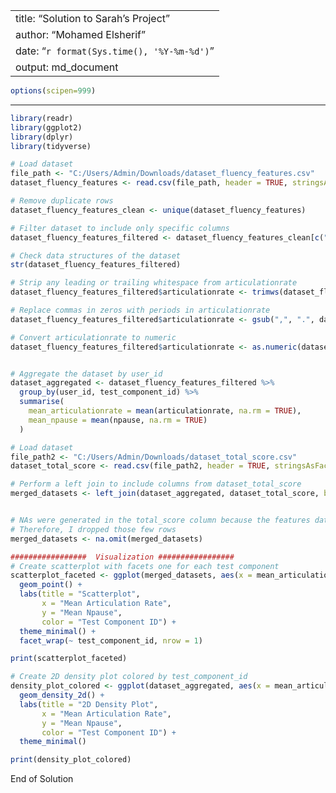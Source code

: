 
---
title: "Solution to Sarah's Project"
author: "Mohamed Elsherif"
date: "`r format(Sys.time(), '%Y-%m-%d')`"
output: md_document
---
```r
options(scipen=999)
```

***

```r
library(readr)
library(ggplot2)
library(dplyr)
library(tidyverse)
```


```r
# Load dataset 
file_path <- "C:/Users/Admin/Downloads/dataset_fluency_features.csv"
dataset_fluency_features <- read.csv(file_path, header = TRUE, stringsAsFactors = FALSE)

# Remove duplicate rows
dataset_fluency_features_clean <- unique(dataset_fluency_features)

# Filter dataset to include only specific columns
dataset_fluency_features_filtered <- dataset_fluency_features_clean[c("articulationrate", "npause", "user_id", "test_component_id")]

# Check data structures of the dataset 
str(dataset_fluency_features_filtered)

# Strip any leading or trailing whitespace from articulationrate
dataset_fluency_features_filtered$articulationrate <- trimws(dataset_fluency_features_filtered$articulationrate)

# Replace commas in zeros with periods in articulationrate
dataset_fluency_features_filtered$articulationrate <- gsub(",", ".", dataset_fluency_features_filtered$articulationrate)

# Convert articulationrate to numeric
dataset_fluency_features_filtered$articulationrate <- as.numeric(dataset_fluency_features_filtered$articulationrate)


# Aggregate the dataset by user_id 
dataset_aggregated <- dataset_fluency_features_filtered %>%
  group_by(user_id, test_component_id) %>%
  summarise(
    mean_articulationrate = mean(articulationrate, na.rm = TRUE),
    mean_npause = mean(npause, na.rm = TRUE)
  )

# Load dataset 
file_path2 <- "C:/Users/Admin/Downloads/dataset_total_score.csv"
dataset_total_score <- read.csv(file_path2, header = TRUE, stringsAsFactors = FALSE)

# Perform a left join to include columns from dataset_total_score
merged_datasets <- left_join(dataset_aggregated, dataset_total_score, by = "user_id")


# NAs were generated in the total_score column because the features dataset has more row
# Therefore, I dropped those few rows
merged_datasets <- na.omit(merged_datasets)

#################  Visualization #################
# Create scatterplot with facets one for each test component
scatterplot_faceted <- ggplot(merged_datasets, aes(x = mean_articulationrate, y = mean_npause, color = factor(test_component_id))) +
  geom_point() +
  labs(title = "Scatterplot",
       x = "Mean Articulation Rate",
       y = "Mean Npause",
       color = "Test Component ID") +
  theme_minimal() +
  facet_wrap(~ test_component_id, nrow = 1)

print(scatterplot_faceted)

# Create 2D density plot colored by test_component_id
density_plot_colored <- ggplot(dataset_aggregated, aes(x = mean_articulationrate, y = mean_npause, color = factor(test_component_id))) +
  geom_density_2d() +
  labs(title = "2D Density Plot",
       x = "Mean Articulation Rate",
       y = "Mean Npause",
       color = "Test Component ID") +
  theme_minimal()

print(density_plot_colored)

```
<div class="alert alert-block alert-info">
End of Solution
</div>




